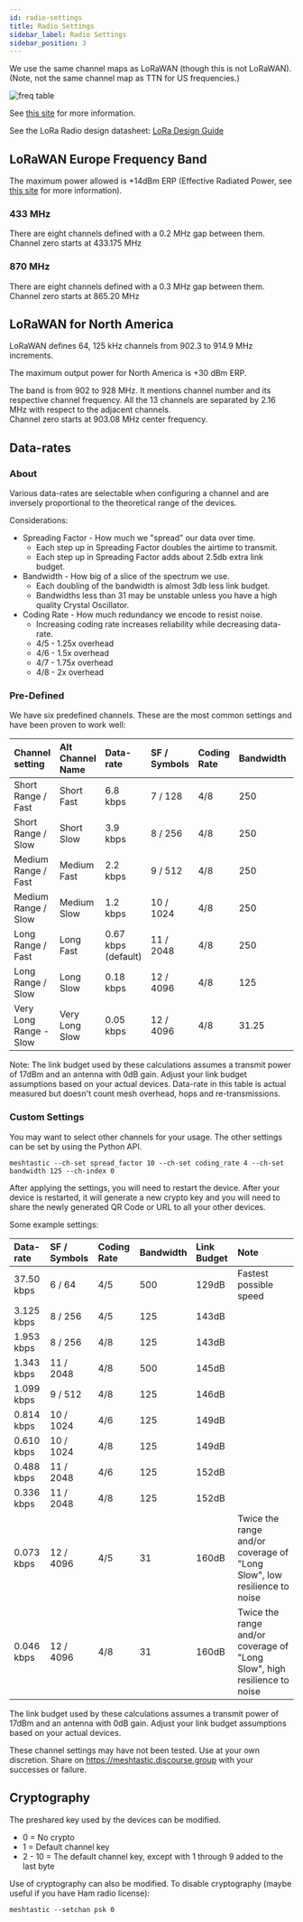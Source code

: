 ```yaml
---
id: radio-settings
title: Radio Settings
sidebar_label: Radio Settings
sidebar_position: 3
---
```


We use the same channel maps as LoRaWAN (though this is not LoRaWAN).
(Note, not the same channel map as TTN for US frequencies.)

![freq table](/img/LoRa-Frequency-Bands.jpg)

See [this site](https://www.rfwireless-world.com/Tutorials/LoRa-channels-list.html) for more information.

See the LoRa Radio design datasheet: [LoRa Design Guide](/documents/LoRa_Design_Guide.pdf)

## LoRaWAN Europe Frequency Band

The maximum power allowed is +14dBm ERP (Effective Radiated Power, see [this site](https://en.wikipedia.org/wiki/Effective_radiated_power) for more information).

### 433 MHz

There are eight channels defined with a 0.2 MHz gap between them.
Channel zero starts at 433.175 MHz

### 870 MHz

There are eight channels defined with a 0.3 MHz gap between them.
Channel zero starts at 865.20 MHz

## LoRaWAN for North America

LoRaWAN defines 64, 125 kHz channels from 902.3 to 914.9 MHz increments.

The maximum output power for North America is +30 dBm ERP.

The band is from 902 to 928 MHz. It mentions channel number and its respective channel frequency. All the 13 channels are separated by 2.16 MHz with respect to the adjacent channels.  
Channel zero starts at 903.08 MHz center frequency.

## Data-rates

### About

Various data-rates are selectable when configuring a channel and are inversely proportional to the theoretical range of the devices.

Considerations:

- Spreading Factor - How much we "spread" our data over time.
  - Each step up in Spreading Factor doubles the airtime to transmit.
  - Each step up in Spreading Factor adds about 2.5db extra link budget.
- Bandwidth - How big of a slice of the spectrum we use.
  - Each doubling of the bandwidth is almost 3db less link budget.
  - Bandwidths less than 31 may be unstable unless you have a high quality Crystal Oscillator.
- Coding Rate - How much redundancy we encode to resist noise.
  - Increasing coding rate increases reliability while decreasing data-rate.
  - 4/5 - 1.25x overhead
  - 4/6 - 1.5x overhead
  - 4/7 - 1.75x overhead
  - 4/8 - 2x overhead

### Pre-Defined

We have six predefined channels. These are the most common settings and have been proven to work well:

| Channel setting     | Alt Channel Name | Data-rate           | SF / Symbols | Coding Rate | Bandwidth | Link Budget |
| :------------------ | :--------------- | :------------------ | :----------- | :---------- | :-------- | :---------- |
| Short Range / Fast  | Short Fast       | 6.8 kbps            | 7 / 128      | 4/8         | 250       | 137dB       |
| Short Range / Slow  | Short Slow       | 3.9 kbps            | 8 / 256      | 4/8         | 250       | 140dB       |
| Medium Range / Fast | Medium Fast      | 2.2 kbps            | 9 / 512      | 4/8         | 250       | 143dB       |
| Medium Range / Slow | Medium Slow      | 1.2 kbps            | 10 / 1024    | 4/8         | 250       | 146dB       |
| Long Range / Fast   | Long Fast        | 0.67 kbps (default) | 11 / 2048    | 4/8         | 250       | 148.5dB     |
| Long Range / Slow   | Long Slow        | 0.18 kbps           | 12 / 4096    | 4/8         | 125       | 154dB       |
| Very Long Range - Slow   | Very Long Slow       | 0.05 kbps  | 12 / 4096    | 4/8         | 31.25     | 160.1dB    |

Note: The link budget used by these calculations assumes a transmit power of 17dBm and an antenna with 0dB gain. Adjust your link budget assumptions based on your actual devices. Data-rate in this table is actual measured but doesn't count mesh overhead, hops and re-transmissions.

### Custom Settings

You may want to select other channels for your usage. The other settings can be set by using the Python API.

```shell
meshtastic --ch-set spread_factor 10 --ch-set coding_rate 4 --ch-set bandwidth 125 --ch-index 0
```

After applying the settings, you will need to restart the device. After your device is restarted, it will generate a new crypto key and you will need to share the newly generated QR Code or URL to all your other devices.

Some example settings:

| Data-rate  | SF / Symbols | Coding Rate | Bandwidth | Link Budget | Note                                                                     |
| :--------- | :----------- | :---------- | :-------- | :---------- | :----------------------------------------------------------------------- |
| 37.50 kbps | 6 / 64       | 4/5         | 500       | 129dB       | Fastest possible speed                                                   |
| 3.125 kbps | 8 / 256      | 4/5         | 125       | 143dB       |                                                                          |
| 1.953 kbps | 8 / 256      | 4/8         | 125       | 143dB       |                                                                          |
| 1.343 kbps | 11 / 2048    | 4/8         | 500       | 145dB       |                                                                          |
| 1.099 kbps | 9 / 512      | 4/8         | 125       | 146dB       |                                                                          |
| 0.814 kbps | 10 / 1024    | 4/6         | 125       | 149dB       |                                                                          |
| 0.610 kbps | 10 / 1024    | 4/8         | 125       | 149dB       |                                                                          |
| 0.488 kbps | 11 / 2048    | 4/6         | 125       | 152dB       |                                                                          |
| 0.336 kbps | 11 / 2048    | 4/8         | 125       | 152dB       |                                                                          |
| 0.073 kbps | 12 / 4096    | 4/5         | 31        | 160dB       | Twice the range and/or coverage of "Long Slow", low resilience to noise  |
| 0.046 kbps | 12 / 4096    | 4/8         | 31        | 160dB       | Twice the range and/or coverage of "Long Slow", high resilience to noise |

The link budget used by these calculations assumes a transmit power of 17dBm and an antenna with 0dB gain. Adjust your link budget assumptions based on your actual devices.

These channel settings may have not been tested. Use at your own discretion. Share on <https://meshtastic.discourse.group> with your successes or failure.

## Cryptography

The preshared key used by the devices can be modified.

- 0 = No crypto
- 1 = Default channel key
- 2 - 10 = The default channel key, except with 1 through 9 added to the last byte

Use of cryptography can also be modified. To disable cryptography (maybe useful if you have Ham radio license):

```shell
meshtastic --setchan psk 0
```
